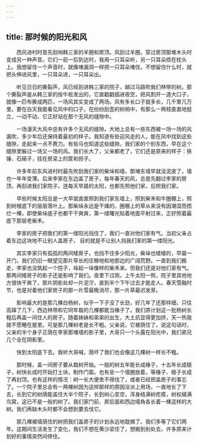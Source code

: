 ```yaml
---
---
---
```

title: 那时候的阳光和风
---




　　西风进村时首先刮响韩三家的羊圈和房顶。风刮过羊圈，穿过房顶那堆木头时变成另一种声音。它们一前一后到达时，我用一只耳朵听，另一只耳朵捂在枕头上。我想留住一个声音时，就像堵漏洞一样把一只耳朵堵住。不想留住什么时，就把头伸进风里，一只耳朵进，一只耳朵出。

　　听见日日的撕裂声，风已经刮进韩三家的院子，越过马路吹我们林带的树。那个撕裂声是从韩三家的拴牛桩发出的，它直戳戳插进夜空，把风割开一道大口子，就像一匹布撕成两匹，一场风其实变成了两场。风有多长口子就多长，几千里几万里。要在白天我能看见风中的口子，在纷纷刮歪的树梢中，有那么一两枝直直地挺立，一动不动，它正好站在那个无风的缝隙中。

　　一场漫天大风中总有许多个无风的缝隙。大地上总有一些东西被一场一场的风漏吹，多少年后还保持着最初的样子。我知道有些迎风走的人，能在风中找到这些缝隙，走起来一点不费力。有些马也知道这些缝隙。我们家的个别东西，早在这个缝隙里躲过一场又一场的风。我们长大了，父亲都老了，它们还是原来的样子：铁锤、石磙子，挂在房梁上的筐和担子。

　　许多年前东风进村时最先吹刮我们家的柴垛和墙，那堵东墙早就没泥皮了，墙也一年年变薄。后来李家在东边盖了房子，每年春天的风，总是先翻过李家的房顶，再刮进我们家院子。连每天早晨的太阳，也都先照他们家，后照我们家。

　　早些时候太阳总是一大早就直直照到我们家东墙上，照到柴禾和牛圈棚上，照到树根底下的层层落叶上。那柴垛永远是干燥的，圈棚上的草从来没有因潮湿而捂烂一棵，即使柴垛底子也都干干爽爽，第一缕曙光贴着地面平射过来，正好照着最底下那层老柴禾。

　　李家的房子把我们的第一缕阳光挡住了，我们一直对他们家有气。当初父亲占着东边这块地不让别人盖房子， 目的就是不让别人挡我们家的第一缕阳光。

　　其实李家只有孤孤的两间矮房子，也挡不住多少阳光，柴垛也矮矮的，早晨一开门，我们仍旧一眼望见那片窄长的庄稼地和地那边的广阔荒野。一直到我们搬走，李家也没筑起一个院子，垛起一垛像样的柴禾来。但我们还是对他们家有气。那两间矮房子的影子还是影响了我们。夜里下过雨，上午太阳一照，院子里其他地方很快干爽了，那片阴影处却一片泥泞，直到半个下午过去才能走人。春天雪融时节，也是对着他们家房子的那一片雪最晚消尽，那一片草最迟发芽。

　　影响最大的是那几棵白杨树，似乎一下子没了长劲，好几年了还那样细，只往高蹿了几下，西边林带和它同年栽的几棵都能当椽子了。我们原计划这一批杨树长粗后再盖一间住人的房子。随着妹妹和弟弟的出生，大土炕显得更加挤，天一热我就不愿睡在屋里。可是那几棵树老是长不粗。父亲说，它被荫住了。说这句话时，父亲的半个身子正荫在李家那堵墙的影子里，大哥只一个头露在阳光中，我们弟兄几个全在阴影里。

　　快到太阳底下去。我听大哥喊，荫坏了我们也会像这几棵树一样长不粗。

　　那时候，盖一间房子要从栽树开始。一般的树五年能长成椽子，十五年长成檩子，树快长成时开始打土块，制作门窗。也有垒一个墙圈放着，等椽子、檩子长成了再封顶。也有这样的情况：树一长大便舍不得伐了，或者已经把盖房子的事忘了。一个院子里总会有一两棵树因为这样那样的原因没派上用场，一直地长了下去，长到它的树荫能盖住大半个院子，长到树心变空，浑身结满树疙瘩，树权缀满鸟窝，这已不是一般的树了。我们家门前、房后面和西边墙角各长着一棵这样的大树。我们再缺木头时都不会想到要去伐它。

　　那几棵被墙荫住的树把我们盖房子的计划永远地耽搁了。我们多等了它们两年。这期间生活发生了变化，我们不想在黄沙梁住了，想搬到别处去，许多原来计划好的事情突然间停住。